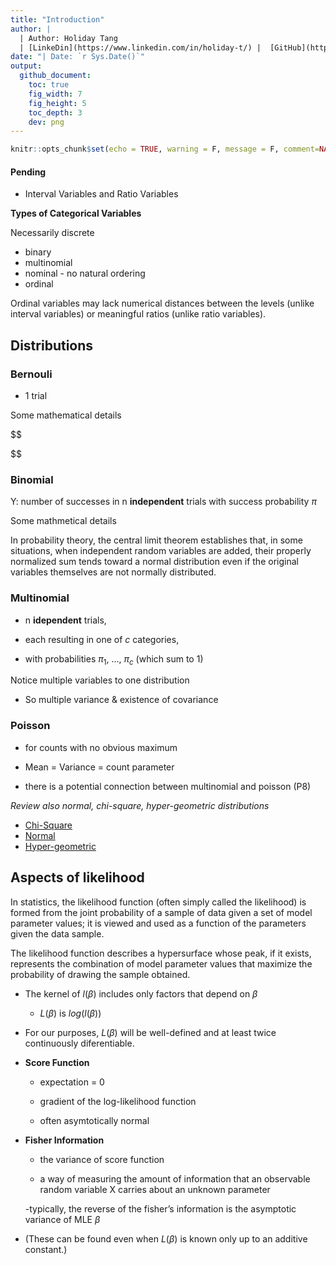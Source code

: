 ```yaml
---
title: "Introduction"
author: |
  | Author: Holiday Tang 
  | [LinkeDin](https://www.linkedin.com/in/holiday-t/) |  [GitHub](https://github.com/holiday007) | [Kaggle Novice](https://www.kaggle.com/holibae007)
date: "| Date: `r Sys.Date()`"
output:
  github_document:
    toc: true
    fig_width: 7
    fig_height: 5
    toc_depth: 3
    dev: png
---
```


```r
knitr::opts_chunk$set(echo = TRUE, warning = F, message = F, comment=NA, cache=T)
```

#### Pending

* Interval Variables and Ratio Variables


**Types of Categorical Variables**

Necessarily discrete

* binary
* multinomial
* nominal - no natural ordering
* ordinal

Ordinal variables may lack numerical distances between the levels (unlike interval variables) or meaningful ratios (unlike ratio variables).

## Distributions

### Bernouli

* 1 trial

Some mathematical details 

$$

$$

### Binomial

Y: number of successes in n **independent** trials with success probability $\pi$

Some mathmetical details

In probability theory, the central limit theorem establishes that, in some situations, when independent random variables are added, their properly normalized sum tends toward a normal distribution even if the original variables themselves are not normally distributed.


### Multinomial

* n **idependent** trials, 

* each resulting in one of $c$ categories,

* with probabilities $\pi_1$, ..., $\pi_c$ (which sum to 1)

Notice multiple variables to one distribution

* So multiple variance & existence of covariance

### Poisson

* for counts with no obvious maximum

* Mean = Variance = count parameter

* there is a potential connection between multinomial and poisson (P8)



*Review also normal, chi-square, hyper-geometric distributions*
  
  * [Chi-Square](https://en.wikipedia.org/wiki/Chi-squared_distribution)  
  * [Normal](https://en.wikipedia.org/wiki/Normal_distribution)
  * [Hyper-geometric](https://en.wikipedia.org/wiki/Hypergeometric_distribution)
  
## Aspects of likelihood

In statistics, the likelihood function (often simply called the likelihood) is formed from the joint probability of a sample of data given a set of model parameter values; it is viewed and used as a function of the parameters given the data sample.

The likelihood function describes a hypersurface whose peak, if it exists, represents the combination of model parameter values that maximize the probability of drawing the sample obtained.


* The kernel of $l(\beta)$ includes only factors that depend on $\beta$
  - $L(\beta)$ is $log(l(\beta))$ 
  
* For our purposes, $L(\beta)$ will be well-defined and at least twice
continuously diferentiable.

* **Score Function**

  - expectation = 0

  - gradient of the log-likelihood function
  
  - often asymtotically normal

* **Fisher Information**
  
  - the variance of score function
  
  - a way of measuring the amount of information that an observable random variable X carries about an unknown parameter
  
  -typically, the reverse of the fisher's information is the asymptotic variance of MLE $\beta$
  
  
  
* (These can be found even when $L(\beta)$ is known only up
to an additive constant.)

